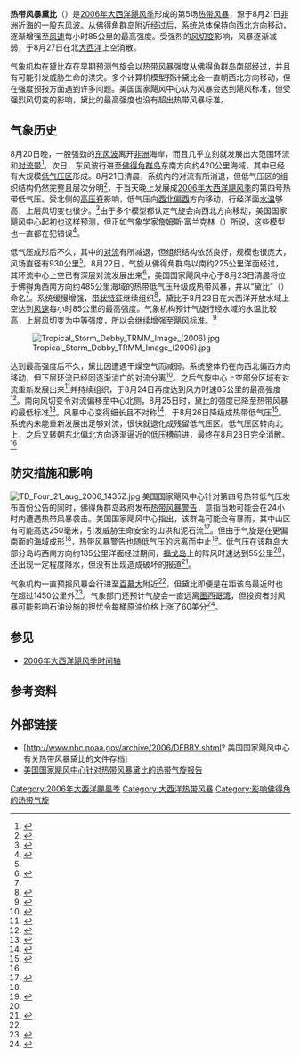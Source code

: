 {{Infobox Hurricane
| Name=热带风暴黛比<br />{{lang|en|Tropical Storm Debby}}
| Type=热带风暴
| Year=2006
| Basin=Atl
| Image location=TS debby 2006.jpg
| Image name=2006年8月24日热带风暴黛比的卫星照片
| Formed=2006年8月21日
| Dissipated=2006年8月26日
| 1-min winds=45
| Pressure=999
| Damages=0
| Inflated=
| Fatalities=无报道
| Areas=[[佛得角|佛得角]]
| Hurricane season=[[2006年大西洋飓风季|2006年大西洋飓风季]]
}}
'''热带风暴黛比'''（{{lang-en|Tropical Storm Debby}}）是[[2006年大西洋飓风季|2006年大西洋飓风季]]形成的第5场[[热带气旋|热带风暴]]，源于8月21日[[非洲|非洲]]近海的一股[[东风波|东风波]]。从[[佛得角|佛得角群岛]]附近经过后，系统总体保持向西北方向移动，逐渐增强至[[最大持续风速|风速]]每小时85公里的最高强度。受强烈的[[风切变|风切变]]影响，风暴逐渐减弱，于8月27日在北[[大西洋|大西洋]]上空消散。

气象机构在黛比存在早期预测气旋会以热带风暴强度从佛得角群岛南部经过，并且有可能引发威胁生命的洪灾。多个计算机模型预计黛比会一直朝西北方向移动，但在强度预报方面遇到许多问题。美国国家飓风中心认为风暴会达到飓风标准，但受强烈风切变的影响，黛比的最高强度也没有超出热带风暴标准。

== 气象历史 ==
{{storm path|Debby 2006 track.png}}
8月20日晚，一股强劲的[[东风波|东风波]]离开[[非洲|非洲]]海岸，而且几乎立刻就发展出大范围环流和[[雨带|对流带]]<ref name="tcr">{{Cite web | author = James L. Franklin | date = 2006-11-02 | title = Tropical Storm Debby Tropical Cyclone Report | publisher = [[国家飓风中心|National Hurricane Center]] | accessdate = 2012-11-02 | archivedate = 2012-11-02 | archiveurl = https://web.archive.org/web/20121102160153/http://www.nhc.noaa.gov/pdf/TCR-AL052006_Debby.pdf | deadurl = yes | url = http://www.nhc.noaa.gov/pdf/TCR-AL052006_Debby.pdf | format = [[PDF|PDF]] }}</ref>。次日，东风波行进至[[佛得角|佛得角群岛]]东南方向约420公里海域，其中已经有大规模[[低气压|低气压区]]形成。8月21日清晨，系统内的对流有所消退，但低气压区的组织结构仍然完整且层次分明<ref name="aug21two">{{cite report | author1 = Eric Blake | author2 = James Franklin | date = 2006-08-21 | title = August 21 Tropical Weather Outlook | publisher = National Hurricane Cener}}</ref>，于当天晚上发展成[[2006年大西洋飓风季|2006年大西洋飓风季]]的第四号热带低气压。受北侧的[[高压脊|高压脊]]影响，低气压向[[罗盘方位|西北偏西]]方向移动，行经洋面[[海面温度|水温]]够高，上层风切变也很少。<ref name="td1disc">{{cite web | author = James L. Franklin | date = 2006-08-21 | title = Tropical Depression One Discussion One | deadurl = no | archiveurl = https://web.archive.org/web/20151002114201/http://www.nhc.noaa.gov/archive/2006/al04/al042006.discus.001.shtml | url = http://www.nhc.noaa.gov/archive/2006/al04/al042006.discus.001.shtml? | publisher = National Hurricane Center | accessdate = 2015-10-31 | archivedate = 2015-10-02 }}</ref>由于多个模型都认定气旋会向西北方向移动，美国国家飓风中心起初也这样预测，但正如气象学家詹姆斯·富兰克林（{{lang|en|James Franklin}}）所说，这些模型也一直都在犯错误<ref name="tddisc1">{{cite web | author = James L. Franklin | year = 2006-08-22 | title = Tropical Depression Four Discussion Two | publisher = National Hurricane Center | accessdate = 2015-10-31 | url = http://www.nhc.noaa.gov/archive/2006/al04/al042006.discus.002.shtml? | archiveurl = https://web.archive.org/web/20151002114201/http://www.nhc.noaa.gov/archive/2006/al04/al042006.discus.002.shtml | deadurl = no | archivedate = 2015-10-02 }}</ref>。

低气压成形后不久，其中的[[对流|对流]]有所减退，但组织结构依然良好，规模也很庞大，风场直径有930公里<ref name="tddisc1" />。8月22日，气旋从佛得角群岛以南约225公里洋面经过，其环流中心上空已有深层对流发展出来<ref name="td4disc3">{{cite web | author = Daniel Brown | date = 2006-08-26 | title = Tropical Depression Four Discussion Three | publisher = National Hurricane Center | accessdate = 2015-10-31 | archivedate = 2015-10-02 | deadurl = no | archiveurl = https://web.archive.org/web/20151002114216/http://www.nhc.noaa.gov/archive/2006/al04/al042006.discus.003.shtml | url = http://www.nhc.noaa.gov/archive/2006/al04/al042006.discus.003.shtml? }}</ref>，美国国家飓风中心于8月23日清晨将位于佛得角西南方向约485公里海域的热带低气压升级成热带风暴，并以“黛比”（{{lang|en|Debby}}）命名<ref name="tcr" />。系统缓慢增强，[[雨带|带状特征]]继续组织<ref name="debbydisc7">{{cite web | author = Daniel Brown | archiveurl = https://web.archive.org/web/20151002114230/http://www.nhc.noaa.gov/archive/2006/al04/al042006.discus.007.shtml | date = 2006-08-23 | title = Tropical Storm Debby Discussion Seven | publisher = National Hurricane Center | accessdate = 2015-10-31 | url = http://www.nhc.noaa.gov/archive/2006/al04/al042006.discus.007.shtml? | archivedate = 2015-10-02 | deadurl = no }}</ref>，黛比于8月23日在大西洋开放水域上空达到[[最大持续风速|风速]]每小时85公里的最高强度。气象机构预计气旋行经水域的水温比较高，上层风切变为中等强度，所以会继续增强至飓风标准。<ref name="debbydisc8">{{cite web | author = James L. Franklin | date = 2006-08-23 | title = Tropical Storm Debby Discussion Eight | publisher = National Hurricane Center | accessdate = 2015-10-31 | archivedate = 2015-10-02 | deadurl = no | archiveurl = https://web.archive.org/web/20151002114231/http://www.nhc.noaa.gov/archive/2006/al04/al042006.discus.008.shtml | url = http://www.nhc.noaa.gov/archive/2006/al04/al042006.discus.008.shtml? }}</ref>

[[File:Tropical_Storm_Debby_TRMM_Image_(2006).jpg|right]]

达到最高强度后不久，黛比因遭遇干燥空气而减弱。系统整体仍在向西北偏西方向移动，但下层环流已经同逐渐消亡的对流分离<ref name="debbydisc9">{{cite web | author = James L. Franklin | date = 2006-08-23 | title = Tropical Storm Debby Discussion Nine | publisher = National Hurricane Center | accessdate = 2015-10-31 | deadurl = no | archiveurl = https://web.archive.org/web/20151002114231/http://www.nhc.noaa.gov/archive/2006/al04/al042006.discus.009.shtml | url = http://www.nhc.noaa.gov/archive/2006/al04/al042006.discus.009.shtml? | archivedate = 2015-10-02 }}</ref>。之后气旋中心上空部分区域有对流重新发展出来<ref name="debbydisc10">{{cite web | author = Stacy Stewart | date = 2006-08-24 | title = Tropical Storm Debby Discussion Ten | publisher = National Hurricane Center | accessdate = 2015-10-31 | archiveurl = https://web.archive.org/web/20151002114232/http://www.nhc.noaa.gov/archive/2006/al04/al042006.discus.010.shtml | url = http://www.nhc.noaa.gov/archive/2006/al04/al042006.discus.010.shtml? | archivedate = 2015-10-02 | deadurl = no }}</ref>并持续组织，于8月24日再度达到风力时速85公里的最高强度<ref name="debbydisc12">{{cite web | author = James L. Franklin | date = 2006-08-24 | title = Tropical Storm Debby Discussion Twelve | publisher = National Hurricane Center | accessdate = 2015-10-31 | url = http://www.nhc.noaa.gov/archive/2006/al04/al042006.discus.012.shtml? | archiveurl = https://web.archive.org/web/20151002114249/http://www.nhc.noaa.gov/archive/2006/al04/al042006.discus.012.shtml | deadurl = no | archivedate = 2015-10-02 }}</ref>。南向风切变令对流偏移至中心北侧，8月25日时，黛比的强度已降至热带风暴的最低标准<ref name="debbydisc16">{{cite web | author1 = David Roberts | author2 = Jack Beven | date = 2006-08-25 | title = Tropical Storm Debby Discussion Sixteen | publisher = National Hurricane Center | accessdate = 2015-10-31 | deadurl = no | archiveurl = https://web.archive.org/web/20151002114304/http://www.nhc.noaa.gov/archive/2006/al04/al042006.discus.016.shtml | url = http://www.nhc.noaa.gov/archive/2006/al04/al042006.discus.016.shtml? | archivedate = 2015-10-02 }}</ref>。风暴中心变得细长且不对称<ref name="debbydisc18">{{cite web | author1 = Robbie Berg | author2 = Richard Knabb | date = 2006-08-26 | title = Tropical Storm Debby Discussion Eighteen | publisher = National Hurricane Center | accessdate = 2011-02-25 | url = http://www.nhc.noaa.gov/archive/2006/al04/al042006.discus.018.shtml? | archivedate = 2015-10-02 | archiveurl = https://web.archive.org/web/20151002114308/http://www.nhc.noaa.gov/archive/2006/al04/al042006.discus.018.shtml | deadurl = no }}</ref>，于8月26日降级成热带低气压<ref name="debbydisc19">{{cite web | author1 = Eric Blake | author2 = Lixion Avila | year = 2006-08-26 | title = Tropical Depression Debby Discussion Nineteen | publisher = National Hurricane Center | accessdate = 2011-02-25 | url = http://www.nhc.noaa.gov/archive/2006/al04/al042006.discus.019.shtml? | archiveurl = https://web.archive.org/web/20151002114320/http://www.nhc.noaa.gov/archive/2006/al04/al042006.discus.019.shtml | deadurl = no | archivedate = 2015-10-02 }}</ref>。系统内未能重新发展出足够对流，很快就退化成残留低气压区。低气压区转向北上，之后又转朝东北偏北方向逐渐逼近的[[低压槽|低压槽]]前进，最终在8月28日完全消散。<ref name="tcr" />

== 防灾措施和影响 ==
[[File:TD_Four_21_aug_2006_1435Z.jpg|right]]
美国国家飓风中心针对第四号热带低气压发布首份公告的同时，佛得角群岛政府发布[[热带气旋警告|热带风暴警告]]，意指当地可能会在24小时内遭遇热带风暴袭击。美国国家飓风中心指出，该群岛可能会有暴雨，其中山区有可能高达250毫米，引发威胁生命安全的山洪和泥石流<ref name="td1pubadv">{{cite web | author = James Franklin | archiveurl = https://web.archive.org/web/20151002114158/http://www.nhc.noaa.gov/archive/2006/al04/al042006.public.001.shtml | date = 2006-08-21 | title = Tropical Depression Public Advisory One | publisher = National Hurricane | accessdate = 2015-10-31 | url = http://www.nhc.noaa.gov/archive/2006/al04/al042006.public.001.shtml? | archivedate = 2015-10-02 | deadurl = no }}</ref>。但由于气旋是在更偏南面的海域成形<ref name="tddisc1" />，热带风暴警告也随低气压的远离而中止<ref name="td4pubadv4">{{cite web | author = James Franklin | date = 2006-08-22 | title = Tropical Depression Four Public Advisory Four | publisher = National Hurricane Center | accessdate = 2015-10-31 | archivedate = 2015-10-02 | archiveurl = https://web.archive.org/web/20151002114211/http://www.nhc.noaa.gov/archive/2006/al04/al042006.public.004.shtml | deadurl = no | url = http://www.nhc.noaa.gov/archive/2006/al04/al042006.public.004.shtml? }}</ref>。低气压在该群岛大部分岛屿西南方向约185公里洋面经过期间，[[福戈岛|福戈岛]]上的阵风时速达到55公里<ref name="tcr" />，还出现一定程度降水，但没有出现造成破坏的报道<ref name="capeverdeap">{{cite news |author=[[美联社|Associated Press]] |title=Tropical Depression Reaches Cape Verde Islands |accessdate=2015-10-31 |date=2006-08-22 |archiveurl=https://web.archive.org/web/20150127080732/http://www.foxnews.com/story/2006/08/22/tropical-depression-reaches-cape-verde-islands/?sPage=fnc.specialsections%2Fnaturaldisaster |archivedate=2015-01-27 |deadurl=yes |work=Fox News |url=http://www.foxnews.com/story/2006/08/22/tropical-depression-reaches-cape-verde-islands?sPage=fnc.specialsections/naturaldisaster }}</ref>。

气象机构一直预报风暴会行进至[[百慕大|百慕大]]附近<ref name="capeverdeap" />，但黛比即便是在距该岛最近时也在超过1450公里外<ref name="debbydisc23">{{cite web | author1 = Eric Blake | author2 = Stacy Stewart | year = 2006 | archiveurl = https://web.archive.org/web/20151002114337/http://www.nhc.noaa.gov/archive/2006/al04/al042006.discus.023.shtml | title = Tropical Depression Debby Discussion Twenty-three | publisher = National Hurricane Center | accessdate = 2015-10-31 | url = http://www.nhc.noaa.gov/archive/2006/al04/al042006.discus.023.shtml? | archivedate = 2015-10-02 | deadurl = no }}</ref>。气象部门还预计气旋会一直远离[[墨西哥湾|墨西哥湾]]，但投资者对风暴可能影响石油设施的担忧令每桶原油价格上涨了60美分<ref name="oil">{{cite news | newspaper = The Daily Star | date = 2006-08-26 | title = Oil prices higher in Asia | archiveurl = https://web.archive.org/web/20150617060836/http://archive.thedailystar.net/2006/08/26/d60826051277.htm | deadurl = no | accessdate = 2015-10-31 | url = http://archive.thedailystar.net/2006/08/26/d60826051277.htm | archivedate = 2015-06-17 }}</ref>。

== 参见 ==
{{Portal|热带气旋}}
* [[2006年大西洋飓风季时间轴|2006年大西洋飓风季时间轴]]

== 参考资料 ==
{{reflist|30em}}

== 外部链接 ==
{{Commons category|Tropical Storm Debby (2006)}}
* [http://www.nhc.noaa.gov/archive/2006/DEBBY.shtml? 美国国家飓风中心有关热带风暴黛比的文件存档]{{Wayback|url=http://www.nhc.noaa.gov/archive/2006/DEBBY.shtml |date=20201018171815 }}
* [https://web.archive.org/web/20121102160153/http://www.nhc.noaa.gov/pdf/TCR-AL052006_Debby.pdf 美国国家飓风中心针对热带风暴黛比的热带气旋报告]

{{2006 Atlantic hurricane season buttons}}

{{DEFAULTSORT:Debby (2006)}}
[[Category:2006年大西洋颶風季|Category:2006年大西洋颶風季]]
[[Category:大西洋热带风暴|Category:大西洋热带风暴]]
[[Category:影响佛得角的热带气旋|Category:影响佛得角的热带气旋]]
{{Good article}}